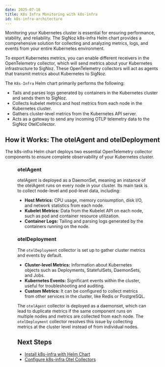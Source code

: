 ```yaml
---
date: 2025-07-18
title: K8s Infra Monitoring with k8s-infra
id: k8s-infra-architecture
---
```

Monitoring your Kubernetes cluster is essential for ensuring performance, stability, and reliability. The SigNoz k8s-infra Helm chart provides a comprehensive solution for collecting and analyzing metrics, logs, and events from your entire Kubernetes environment.


To export Kubernetes metrics, you can enable different receivers in the OpenTelemetry collector, which will send metrics about your Kubernetes infrastructure to SigNoz. These OpenTelemetry collectors will act as agents that transmit metrics about Kubernetes to SigNoz.

The `K8s-Infra` Helm chart primarily performs the following:

- Tails and parses logs generated by containers in the Kubernetes cluster and sends them to SigNoz.
- Collects kubelet metrics and host metrics from each node in the Kubernetes cluster.
- Gathers cluster-level metrics from the Kubernetes API server.
- Acts as a gateway to send any incoming OTLP telemetry data to the SigNoz OtelCollector.

## How it Works: The otelAgent and otelDeployment

The k8s-infra Helm chart deploys two essential OpenTelemetry collector components to ensure complete observability of your Kubernetes cluster.

<Figure src="/img/docs/k8s-infra-otel-agent-arch.webp" alt="otel instances in k8s-infra monitoring" caption="k8s-infra chart" />


### otelAgent
otelAgent is deployed as a DaemonSet, meaning an instance of the otelAgent runs on every node in your cluster. Its main task is to collect node-level and pod-level data, including:

- **Host Metrics:** CPU usage, memory consumption, disk I/O, and network statistics from each node.
- **Kubelet Metrics:** Data from the Kubelet API on each node, such as pod and container resource utilization.
- **Container Logs:** Tailing and parsing logs generated by the containers running on the node.


### otelDeployment

The `otelDeployment` collector is set up to gather cluster metrics and events by default.

- **Cluster-level Metrics:** Information about Kubernetes objects such as Deployments, StatefulSets, DaemonSets, and Jobs.
- **Kubernetes Events:** Significant events within the cluster, useful for troubleshooting and auditing.
- **Custom Metrics:** It can be configured to collect metrics from other services in the cluster, like Redis or PostgreSQL.

The `otelAgent` collector is deployed as a daemonset, which can lead to duplicate metrics if the same component runs on multiple nodes and metrics are collected from each node. The `otelDeployment` collector resolves this issue by collecting metrics at the cluster level instead of from individual nodes.

## Next Steps
- [Install k8s-infra with Helm Chart](/docs/tutorial/kubernetes-infra-metrics)
- [Configure k8s-infra Otel Collectors](/docs/metrics-management/k8s-infra-otel-config)
